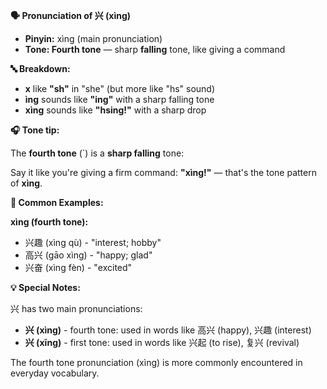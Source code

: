 **🗣️ Pronunciation of 兴 (xìng)**

- **Pinyin:** xìng (main pronunciation)
- **Tone: Fourth tone** — sharp **falling** tone, like giving a command

**🔤 Breakdown:**

- **x** like **"sh"** in "she" (but more like "hs" sound)
- **ìng** sounds like **"ing"** with a sharp falling tone
- **xìng** sounds like **"hsing!"** with a sharp drop

**🎧 Tone tip:**

The **fourth tone** (`) is a **sharp falling** tone:

Say it like you're giving a firm command: **"xìng!"** — that's the tone pattern of **xìng**.

**📝 Common Examples:**

**xìng (fourth tone):**

- 兴趣 (xìng qù) - "interest; hobby"
- 高兴 (gāo xìng) - "happy; glad"
- 兴奋 (xìng fèn) - "excited"

**💡 Special Notes:**

兴 has two main pronunciations:

- **兴 (xìng)** - fourth tone: used in words like 高兴 (happy), 兴趣 (interest)
- **兴 (xīng)** - first tone: used in words like 兴起 (to rise), 复兴 (revival)

The fourth tone pronunciation (xìng) is more commonly encountered in everyday vocabulary.
